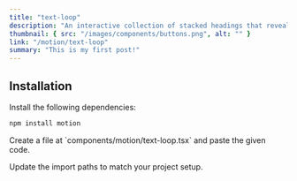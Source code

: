 ```yaml
---
title: "text-loop"
description: "An interactive collection of stacked headings that reveal individual content sections with a click."
thumbnail: { src: "/images/components/buttons.png", alt: "" }
link: "/motion/text-loop"
summary: "This is my first post!"
---
```


<ComponentPreview name="text-loop-demo" />

## Installation

<Steps>
<Step>
Install the following dependencies:
</Step>

```bash 
npm install motion
```

<Step>
    Create a file at `components/motion/text-loop.tsx` and paste the given code.
</Step>

<CollapsibleSource name="text-loop" />

<Step>Update the import paths to match your project setup.</Step>

</Steps>
